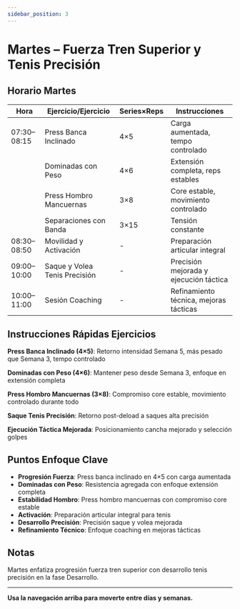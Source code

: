 ```yaml
---
sidebar_position: 3
---
```



<WorkoutNav weekNumber={5} />

# Martes – Fuerza Tren Superior y Tenis Precisión

## Horario Martes

| Hora | Ejercicio/Ejercicio | Series×Reps | Instrucciones |
|------|---------------|-----------|--------------|
| 07:30–08:15 | Press Banca Inclinado | 4×5 | Carga aumentada, tempo controlado |
| | Dominadas con Peso | 4×6 | Extensión completa, reps estables |
| | Press Hombro Mancuernas | 3×8 | Core estable, movimiento controlado |
| | Separaciones con Banda | 3×15 | Tensión constante |
| 08:30–08:50 | Movilidad y Activación | - | Preparación articular integral |
| 09:00–10:00 | Saque y Volea Tenis Precisión | - | Precisión mejorada y ejecución táctica |
| 10:00–11:00 | Sesión Coaching | - | Refinamiento técnica, mejoras tácticas |

## Instrucciones Rápidas Ejercicios

**Press Banca Inclinado (4×5)**: Retorno intensidad Semana 5, más pesado que Semana 3, tempo controlado

**Dominadas con Peso (4×6)**: Mantener peso desde Semana 3, enfoque en extensión completa

**Press Hombro Mancuernas (3×8)**: Compromiso core estable, movimiento controlado durante todo

**Saque Tenis Precisión**: Retorno post-deload a saques alta precisión

**Ejecución Táctica Mejorada**: Posicionamiento cancha mejorado y selección golpes

## Puntos Enfoque Clave

- **Progresión Fuerza**: Press banca inclinado en 4×5 con carga aumentada
- **Dominadas con Peso**: Resistencia agregada con enfoque extensión completa
- **Estabilidad Hombro**: Press hombro mancuernas con compromiso core estable
- **Activación**: Preparación articular integral para tenis
- **Desarrollo Precisión**: Precisión saque y volea mejorada
- **Refinamiento Técnico**: Enfoque coaching en mejoras tácticas

## Notas

Martes enfatiza progresión fuerza tren superior con desarrollo tenis precisión en la fase Desarrollo.

---

**Usa la navegación arriba para moverte entre días y semanas.**